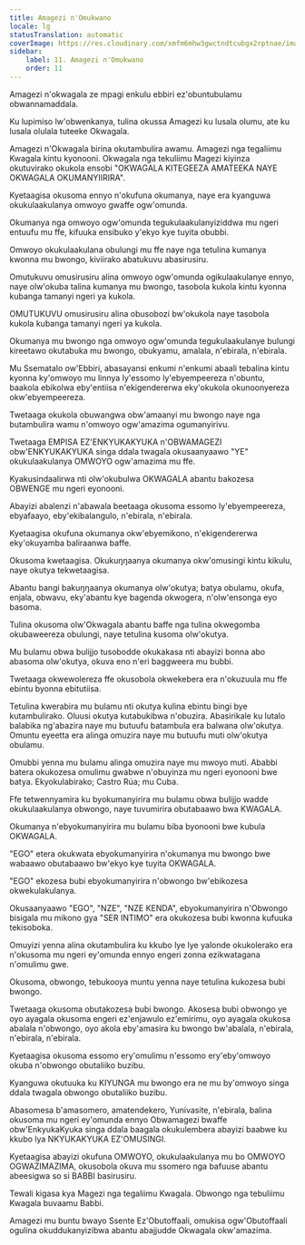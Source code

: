 ```yaml
---
title: Amagezi n'Omukwano
locale: lg
statusTranslation: automatic
coverImage: https://res.cloudinary.com/xmfm6mhw3gwctndtcubgx2rptnae/image/upload/v1740337243/small_cover_educacion_fundamental_a051170f1c.webp
sidebar:
    label: 11. Amagezi n'Omukwano
    order: 11
---
```

Amagezi n'okwagala ze mpagi enkulu ebbiri ez'obuntubulamu obwannamaddala.

Ku lupimiso lw'obwenkanya, tulina okussa Amagezi ku lusala olumu, ate ku lusala olulala tuteeke Okwagala.

Amagezi n'Okwagala birina okutambulira awamu. Amagezi nga tegaliimu Kwagala kintu kyonooni. Okwagala nga tekuliimu Magezi kiyinza okutuvirako okukola ensobi "OKWAGALA KITEGEEZA AMATEEKA NAYE OKWAGALA OKUMANYIIRIRA".

Kyetaagisa okusoma ennyo n'okufuna okumanya, naye era kyanguwa okukulaakulanya omwoyo gwaffe ogw'omunda.

Okumanya nga omwoyo ogw'omunda tegukulaakulanyiziddwa mu ngeri entuufu mu ffe, kifuuka ensibuko y'ekyo kye tuyita obubbi.

Omwoyo okukulaakulana obulungi mu ffe naye nga tetulina kumanya kwonna mu bwongo, kiviirako abatukuvu abasirusiru.

Omutukuvu omusirusiru alina omwoyo ogw'omunda ogikulaakulanye ennyo, naye olw'okuba talina kumanya mu bwongo, tasobola kukola kintu kyonna kubanga tamanyi ngeri ya kukola.

OMUTUKUVU omusirusiru alina obusobozi bw'okukola naye tasobola kukola kubanga tamanyi ngeri ya kukola.

Okumanya mu bwongo nga omwoyo ogw'omunda tegukulaakulanye bulungi kireetawo okutabuka mu bwongo, obukyamu, amalala, n'ebirala, n'ebirala.

Mu Ssematalo ow'Ebbiri, abasayansi enkumi n'enkumi abaali tebalina kintu kyonna ky'omwoyo mu linnya ly'essomo ly'ebyempeereza n'obuntu, baakola ebikolwa eby'entiisa n'ekigendererwa eky'okukola okunoonyereza okw'ebyempeereza.

Twetaaga okukola obuwangwa obw'amaanyi mu bwongo naye nga butambulira wamu n'omwoyo ogw'amazima ogumanyirivu.

Twetaaga EMPISA EZ'ENKYUKAKYUKA n'OBWAMAGEZI obw'ENKYUKAKYUKA singa ddala twagala okusaanyaawo "YE" okukulaakulanya OMWOYO ogw'amazima mu ffe.

Kyakusindaalirwa nti olw'okubulwa OKWAGALA abantu bakozesa OBWENGE mu ngeri eyonooni.

Abayizi abalenzi n'abawala beetaaga okusoma essomo ly'ebyempeereza, ebyafaayo, eby'ekibalangulo, n'ebirala, n'ebirala.

Kyetaagisa okufuna okumanya okw'ebyemikono, n'ekigendererwa eky'okuyamba baliraanwa baffe.

Okusoma kwetaagisa. Okukuŋŋaanya okumanya okw'omusingi kintu kikulu, naye okutya tekwetaagisa.

Abantu bangi bakuŋŋaanya okumanya olw'okutya; batya obulamu, okufa, enjala, obwavu, eky'abantu kye bagenda okwogera, n'olw'ensonga eyo basoma.

Tulina okusoma olw'Okwagala abantu baffe nga tulina okwegomba okubaweereza obulungi, naye tetulina kusoma olw'okutya.

Mu bulamu obwa bulijjo tusobodde okukakasa nti abayizi bonna abo abasoma olw'okutya, okuva eno n'eri baggweera mu bubbi.

Twetaaga okwewolereza ffe okusobola okwekebera era n'okuzuula mu ffe ebintu byonna ebitutiisa.

Tetulina kwerabira mu bulamu nti okutya kulina ebintu bingi bye kutambulirako. Oluusi okutya kutabukibwa n'obuzira. Abasirikale ku lutalo balabika ng'abazira naye mu butuufu batambula era balwana olw'okutya. Omuntu eyeetta era alinga omuzira naye mu butuufu muti olw'okutya obulamu.

Omubbi yenna mu bulamu alinga omuzira naye mu mwoyo muti. Ababbi batera okukozesa omulimu gwabwe n'obuyinza mu ngeri eyonooni bwe batya. Ekyokulabirako; Castro Rúa; mu Cuba.

Ffe tetwennyamira ku byokumanyirira mu bulamu obwa bulijjo wadde okukulaakulanya obwongo, naye tuvumirira obutabaawo bwa KWAGALA.

Okumanya n'ebyokumanyirira mu bulamu biba byonooni bwe kubula OKWAGALA.

"EGO" etera okukwata ebyokumanyirira n'okumanya mu bwongo bwe wabaawo obutabaawo bw'ekyo kye tuyita OKWAGALA.

"EGO" ekozesa bubi ebyokumanyirira n'obwongo bw'ebikozesa okwekulakulanya.

Okusaanyaawo "EGO", "NZE", "NZE KENDA", ebyokumanyirira n'Obwongo bisigala mu mikono gya "SER INTIMO" era okukozesa bubi kwonna kufuuka tekisoboka.

Omuyizi yenna alina okutambulira ku kkubo lye lye yalonde okukolerako era n'okusoma mu ngeri ey'omunda ennyo engeri zonna ezikwatagana n'omulimu gwe.

Okusoma, obwongo, tebukooya muntu yenna naye tetulina kukozesa bubi bwongo.

Twetaaga okusoma obutakozesa bubi bwongo. Akosesa bubi obwongo ye oyo ayagala okusoma engeri ez'enjawulo ez'emirimu, oyo ayagala okukosa abalala n'obwongo, oyo akola eby'amasira ku bwongo bw'abalala, n'ebirala, n'ebirala, n'ebirala.

Kyetaagisa okusoma essomo ery'omulimu n'essomo ery'eby'omwoyo okuba n'obwongo obutaliiko buzibu.

Kyanguwa okutuuka ku KIYUNGA mu bwongo era ne mu by'omwoyo singa ddala twagala obwongo obutaliiko buzibu.

Abasomesa b'amasomero, amatendekero, Yunivasite, n'ebirala, balina okusoma mu ngeri ey'omunda ennyo Obwamagezi bwaffe obw'EnkyukaKyuka singa ddala baagala okukulembera abayizi baabwe ku kkubo lya NKYUKAKYUKA EZ'OMUSINGI.

Kyetaagisa abayizi okufuna OMWOYO, okukulaakulanya mu bo OMWOYO OGWAZIMAZIMA, okusobola okuva mu ssomero nga bafuuse abantu abeesigwa so si BABBI basirusiru.

Tewali kigasa kya Magezi nga tegaliimu Kwagala. Obwongo nga tebuliimu Kwagala buvaamu Babbi.

Amagezi mu buntu bwayo Ssente Ez'Obutoffaali, omukisa ogw'Obutoffaali ogulina okuddukanyizibwa abantu abajjudde Okwagala okw'amazima.

